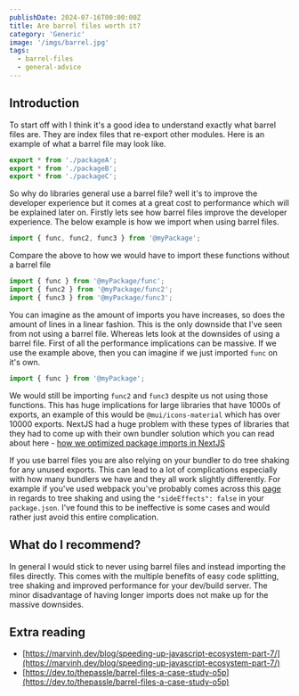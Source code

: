 ```yaml
---
publishDate: 2024-07-16T00:00:00Z
title: Are barrel files worth it?
category: 'Generic'
image: '/imgs/barrel.jpg'
tags:
  - barrel-files
  - general-advice
---
```


## Introduction

To start off with I think it's a good idea to understand exactly what barrel files are. They are index files that re-export other modules. Here is an example of what a barrel file may look like.

```typescript
export * from './packageA';
export * from './packageB';
export * from './packageC';
```

So why do libraries general use a barrel file? well it's to improve the developer experience but it comes at a great cost to performance which will be explained later on. Firstly lets see how barrel files improve the developer experience. The below example is how we import when using barrel files.

```typescript
import { func, func2, func3 } from '@myPackage';
```

Compare the above to how we would have to import these functions without a barrel file

```typescript
import { func } from '@myPackage/func';
import { func2 } from '@myPackage/func2';
import { func3 } from '@myPackage/func3';
```

You can imagine as the amount of imports you have increases, so does the amount of lines in a linear fashion. This is the only downside that I've seen from not using a barrel file. Whereas lets look at the downsides of using a barrel file. First of all the performance implications can be massive. If we use the example above, then you can imagine if we just imported `func` on it's own.

```typescript
import { func } from '@myPackage';
```

We would still be importing `func2` and `func3` despite us not using those functions. This has huge implications for large libraries that have 1000s of exports, an example of this would be `@mui/icons-material` which has over 10000 exports. NextJS had a huge problem with these types of libraries that they had to come up with their own bundler solution which you can read about here - [how we optimized package imports in NextJS](https://vercel.com/blog/how-we-optimized-package-imports-in-next-js)

If you use barrel files you are also relying on your bundler to do tree shaking for any unused exports. This can lead to a lot of complications especially with how many bundlers we have and they all work slightly differently. For example if you've used webpack you've probably comes across this [page](https://webpack.js.org/guides/tree-shaking/) in regards to tree shaking and using the `"sideEffects": false` in your `package.json`. I've found this to be ineffective is some cases and would rather just avoid this entire complication.

## What do I recommend?

In general I would stick to never using barrel files and instead importing the files directly. This comes with the multiple benefits of easy code splitting, tree shaking and improved performance for your dev/build server. The minor disadvantage of having longer imports does not make up for the massive downsides.

## Extra reading

- [https://marvinh.dev/blog/speeding-up-javascript-ecosystem-part-7/](https://marvinh.dev/blog/speeding-up-javascript-ecosystem-part-7/)
- [https://dev.to/thepassle/barrel-files-a-case-study-o5p](https://dev.to/thepassle/barrel-files-a-case-study-o5p)
